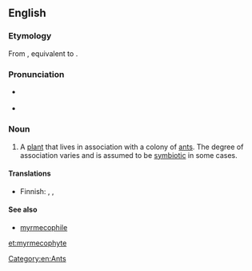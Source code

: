 {{wikipedia}}
==English==

===Etymology===
From {{etyl|de|en}} {{m|de|Myrmekophyt}}, equivalent to {{confix|myrmeco|phyte|t1=ant|t2=plant|lang=en}}.

===Pronunciation===
* {{a|RP}} {{IPA|/məːˈmɛkəfʌɪt/|lang=en}}
* {{a|US}} {{IPA|/ˈmərməkoʊˌfaɪt/|lang=en}}

===Noun===
{{en-noun}}

# A [[plant]] that lives in association with a colony of [[ant]]s. The degree of association varies and is assumed to be [[symbiotic]] in some cases.

====Translations====
{{trans-top|plant that lives in association with a colony of ants}}
* Finnish: {{t|fi|muurahaissuosija}}, {{t|fi|muurahaiskasvi}}, {{t|fi|myrmekofyytti}}
{{trans-mid}}
{{trans-bottom}}

====See also====
* [[myrmecophile]]

[[Category:en:Ants]]

[[et:myrmecophyte]]